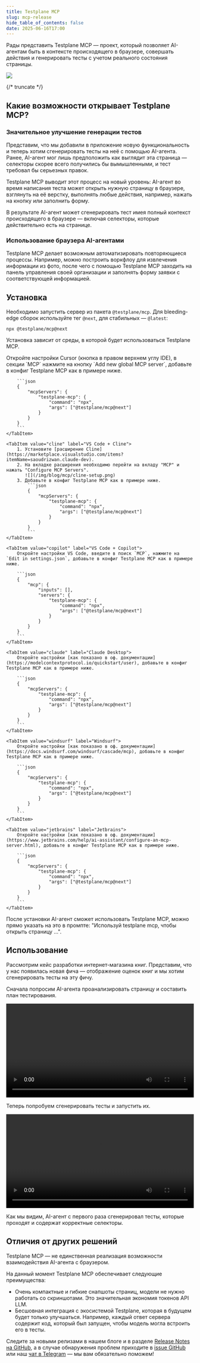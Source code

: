 ```yaml
---
title: Testplane MCP
slug: mcp-release
hide_table_of_contents: false
date: 2025-06-16T17:00
---
```



Рады представить Testplane MCP — проект, который позволяет AI-агентам быть в контексте происходящего в браузере, совершать действия и генерировать тесты с учетом реального состояния страницы.

![](/img/blog/mcp/cover.png)

{/* truncate */}

## Какие возможности открывает Testplane MCP?

### Значительное улучшение генерации тестов

Представим, что мы добавили в приложение новую функциональность и теперь хотим сгенерировать тесты на неё с помощью AI-агента. Ранее, AI-агент мог лишь предположить как выглядит эта страница — селекторы скорее всего получились бы вымышленными, и тест требовал бы серьезных правок.

Testplane MCP выводит этот процесс на новый уровень: AI-агент во время написания теста может открыть нужную страницу в браузере, взглянуть на её верстку, выполнять любые действия, например, нажать на кнопку или заполнить форму.

В результате AI-агент может сгенерировать тест имея полный контекст происходящего в браузере — включая селекторы, которые действительно есть на странице.

### Использование браузера AI-агентами

Testplane MCP делает возможным автоматизировать повторяющиеся процессы. Например, можно построить воркфлоу для извлечения информации из фото, после чего с помощью Testplane MCP заходить на панель управления своей организации и заполнять форму заявки с соответствующей информацией.

## Установка

Необходимо запустить сервер из пакета `@testplane/mcp`. Для bleeding-edge сборок используйте тег `@next`, для стабильных — `@latest`:

```shell
npx @testplane/mcp@next
```

Установка зависит от среды, в которой будет использоваться Testplane MCP.

<Tabs>
    <TabItem value="cursor" label="Cursor">
        Откройте настройки Cursor (кнопка в правом верхнем углу IDE), в секции `MCP` нажмите на кнопку `Add new global MCP server`, добавьте в конфиг Testplane MCP как в примере ниже.

        ```json
        {
            "mcpServers": {
                "testplane-mcp": {
                    "command": "npx",
                    "args": ["@testplane/mcp@next"]
                }
            }
        }
        ```
    </TabItem>

    <TabItem value="cline" label="VS Code + Cline">
        1. Установите [расширение Cline](https://marketplace.visualstudio.com/items?itemName=saoudrizwan.claude-dev).
        2. На вкладке расширения необходимо перейти на вкладу "MCP" и нажать "Configure MCP Servers".
           ![](/img/blog/mcp/cline-setup.png)
        3. Добавьте в конфиг Testplane MCP как в примере ниже.
            ```json
            {
                "mcpServers": {
                    "testplane-mcp": {
                        "command": "npx",
                        "args": ["@testplane/mcp@next"]
                    }
                }
            }
            ```
    </TabItem>

    <TabItem value="copilot" label="VS Code + Copilot">
        Откройте настройки VS Code, введите в поиск `MCP`, нажмите на `Edit in settings.json`, добавьте в конфиг Testplane MCP как в примере ниже.

        ```json
        {
            "mcp": {
                "inputs": [],
                "servers": {
                    "testplane-mcp": {
                        "command": "npx",
                        "args": ["@testplane/mcp@next"]
                    }
                }
            }
        }
        ```
    </TabItem>

    <TabItem value="claude" label="Claude Desktop">
        Откройте настройки [как показано в оф. документации](https://modelcontextprotocol.io/quickstart/user), добавьте в конфиг Testplane MCP как в примере ниже.

        ```json
        {
            "mcpServers": {
                "testplane-mcp": {
                    "command": "npx",
                    "args": ["@testplane/mcp@next"]
                }
            }
        }
        ```
    </TabItem>

    <TabItem value="windsurf" label="Windsurf">
        Откройте настройки [как показано в оф. документации](https://docs.windsurf.com/windsurf/cascade/mcp), добавьте в конфиг Testplane MCP как в примере ниже.

        ```json
        {
            "mcpServers": {
                "testplane-mcp": {
                    "command": "npx",
                    "args": ["@testplane/mcp@next"]
                }
            }
        }
        ```
    </TabItem>

    <TabItem value="jetbrains" label="Jetbrains">
        Откройте настройки [как показано в оф. документации](https://www.jetbrains.com/help/ai-assistant/configure-an-mcp-server.html), добавьте в конфиг Testplane MCP как в примере ниже.

        ```json
        {
            "mcpServers": {
                "testplane-mcp": {
                    "command": "npx",
                    "args": ["@testplane/mcp@next"]
                }
            }
        }
        ```
    </TabItem>

</Tabs>

После установки AI-агент сможет использовать Testplane MCP, можно прямо указать на это в промпте: "Используй testplane mcp, чтобы открыть страницу ...".

## Использование

Рассмотрим кейс разработки интернет-магазина книг. Представим, что у нас появилась новая фича — отображение оценок книг и мы хотим сгенерировать тесты на эту фичу.

Сначала попросим AI-агента проанализировать страницу и составить план тестирования.

<video src={investigateVideoUrl} width="100%" controls="controls">
    Тег video не поддерживается вашим браузером.
    <a href="video/blog/mcp/investigate.mp4">Скачайте видео</a>.
</video>

<br />

Теперь попробуем сгенерировать тесты и запустить их.

<video src={generateVideoUrl} width="100%" controls="controls">
    Тег video не поддерживается вашим браузером.
    <a href="video/blog/mcp/generate.mp4">Скачайте видео</a>.
</video>

<br />

Как мы видим, AI-агент с первого раза сгенерировал тесты, которые проходят и содержат корректные селекторы.

## Отличия от других решений

Testplane MCP — не единственная реализация возможности взаимодействия AI-агента с браузером.

На данный момент Testplane MCP обеспечивает следующие преимущества:

-   Очень компактные и гибкие снапшоты страниц, модели не нужно работать со скриншотами. Это значительная экономия токенов API LLM.
-   Бесшовная интеграция с экосистемой Testplane, которая в будущем будет только улучшаться. Например, каждый ответ сервера содержит код, который был запущен, чтобы модель могла встроить его в тесты.

Следите за новыми релизами в нашем блоге и в разделе [Release Notes на GitHub](https://github.com/gemini-testing/testplane-mcp/releases), а в случае обнаружения проблем приходите в [issue GitHub][gh-issues] или наш [чат в Telegram](t.me/testplane) — мы вам обязательно поможем!

[gh-issues]: https://github.com/gemini-testing/testplane-mcp/issues
